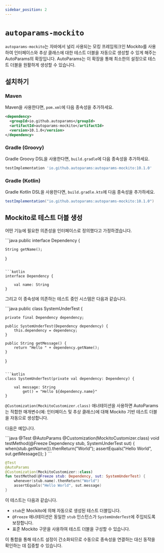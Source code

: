 ```yaml
---
sidebar_position: 2
---
```



# `autoparams-mockito`

`autoparams-mockito`는 자바에서 널리 사용되는 모킹 프레임워크인 Mockito를 사용하여 인터페이스와 추상 클래스에 대한 테스트 더블을 자동으로 생성할 수 있게 해주는 AutoParams의 확장입니다. AutoParams는 이 확장을 통해 최소한의 설정으로 테스트 더블을 원활하게 생성할 수 있습니다.

## 설치하기

### Maven

Maven을 사용한다면, `pom.xml`에 다음 종속성을 추가하세요.

```xml
<dependency>
  <groupId>io.github.autoparams</groupId>
  <artifactId>autoparams-mockito</artifactId>
  <version>10.1.0</version>
</dependency>
```

### Gradle (Groovy)

Gradle Groovy DSL을 사용한다면, `build.gradle`에 다음 종속성을 추가하세요.

```gradle
testImplementation 'io.github.autoparams:autoparams-mockito:10.1.0'
```

### Gradle (Kotlin)

Gradle Kotlin DSL을 사용한다면, `build.gradle.kts`에 다음 종속성을 추가하세요.

```gradle
testImplementation("io.github.autoparams:autoparams-mockito:10.1.0")
```

## Mockito로 테스트 더블 생성

어떤 기능에 필요한 의존성을 인터페이스로 정의했다고 가정하겠습니다.

<JavaKotlinCodeBlock>
```java
public interface Dependency {

    String getName();
}
```

```kotlin
interface Dependency {

    val name: String
}
```
</JavaKotlinCodeBlock>

그리고 이 종속성에 의존하는 테스트 중인 시스템은 다음과 같습니다.

<JavaKotlinCodeBlock>
```java
public class SystemUnderTest {

    private final Dependency dependency;

    public SystemUnderTest(Dependency dependency) {
        this.dependency = dependency;
    }

    public String getMessage() {
        return "Hello " + dependency.getName();
    }
}
```

```kotlin
class SystemUnderTest(private val dependency: Dependency) {

    val message: String
        get() = "Hello ${dependency.name}"
}
```
</JavaKotlinCodeBlock>

`@Customization(MockitoCustomizer.class)` 애너테이션을 사용하면 AutoParams는 적합한 매개변수(예: 인터페이스 및 추상 클래스)에 대해 Mockito 기반 테스트 더블을 자동으로 생성합니다.

다음은 예입니다.

<JavaKotlinCodeBlock>
```java
@Test
@AutoParams
@Customization(MockitoCustomizer.class)
void testMethod(@Freeze Dependency stub, SystemUnderTest sut) {
    when(stub.getName()).thenReturn("World");
    assertEquals("Hello World", sut.getMessage());
}
```

```kotlin
@Test
@AutoParams
@Customization(MockitoCustomizer::class)
fun testMethod(@Freeze stub: Dependency, sut: SystemUnderTest) {
    whenever(stub.name).thenReturn("World")
    assertEquals("Hello World", sut.message)
}
```
</JavaKotlinCodeBlock>

이 테스트는 다음과 같습니다.

- `stub`은 Mockito에 의해 자동으로 생성된 테스트 더블입니다.
- `@Freeze` 애너테이션은 동일한 `stub` 인스턴스가 `SystemUnderTest`에 주입되도록 보장합니다.
- 표준 Mockito 구문을 사용하여 테스트 더블을 구성할 수 있습니다.

이 통합을 통해 테스트 설정이 간소화되므로 수동으로 종속성을 연결하는 대신 동작을 확인하는 데 집중할 수 있습니다.
